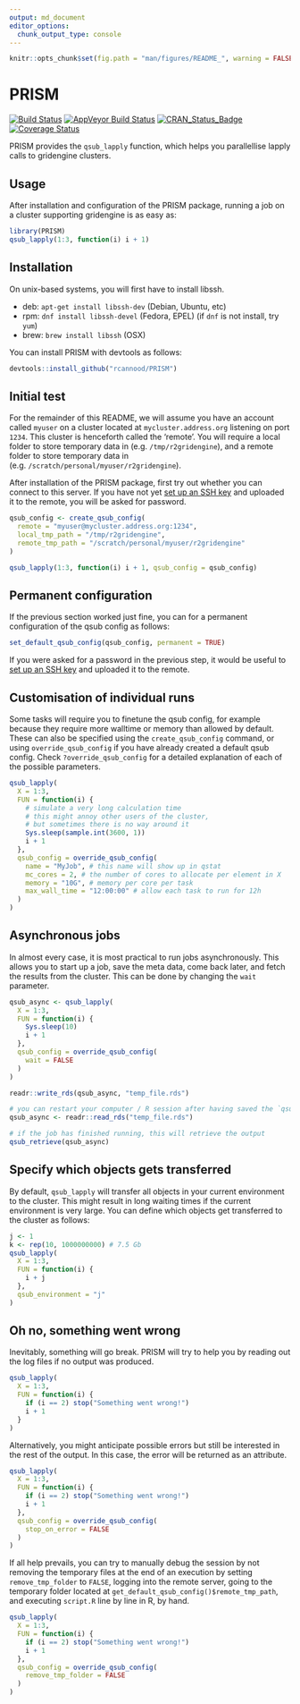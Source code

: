 ```yaml
---
output: md_document
editor_options: 
  chunk_output_type: console
---
```


<!-- README.md is generated from README.Rmd. Please edit that file -->

```r
knitr::opts_chunk$set(fig.path = "man/figures/README_", warning = FALSE, message = FALSE, error = FALSE, echo = TRUE)

```

# PRISM
[![Build Status](https://travis-ci.org/rcannood/PRISM.svg?branch=master)](https://travis-ci.org/rcannood/PRISM)
[![AppVeyor Build Status](https://ci.appveyor.com/api/projects/status/github/rcannood/PRISM?branch=master&svg=true)](https://ci.appveyor.com/project/rcannood/PRISM)
[![CRAN_Status_Badge](https://www.r-pkg.org/badges/version/PRISM)](https://cran.r-project.org/package=PRISM)
[![Coverage Status](https://codecov.io/gh/rcannood/PRISM/branch/master/graph/badge.svg)](https://codecov.io/gh/rcannood/PRISM?branch=master)

PRISM provides the `qsub_lapply` function, which helps you parallellise lapply calls to gridengine clusters.

## Usage
After installation and configuration of the PRISM package, running a job on a cluster supporting gridengine is as easy as:

```r
library(PRISM)
qsub_lapply(1:3, function(i) i + 1)
```

## Installation
On unix-based systems, you will first have to install libssh.

 * deb: `apt-get install libssh-dev` (Debian, Ubuntu, etc)
 * rpm: `dnf install libssh-devel` (Fedora, EPEL) (if `dnf` is not install, try `yum`)
 * brew: `brew install libssh` (OSX)
 
You can install PRISM with devtools as follows:

```r
devtools::install_github("rcannood/PRISM")
```

## Initial test
For the remainder of this README, we will assume you have an account called `myuser` on a cluster located at `mycluster.address.org` listening on port `1234`. This cluster is henceforth called the 'remote'. You will require a local folder to store temporary data in (e.g. `/tmp/r2gridengine`), and a remote folder to store temporary data in (e.g. `/scratch/personal/myuser/r2gridengine`).

After installation of the PRISM package, first try out whether you can connect to this server. If you have not yet [set up an SSH key](https://www.digitalocean.com/community/tutorials/how-to-set-up-ssh-keys--2) and uploaded it to the remote, you will be asked for password.
```r
qsub_config <- create_qsub_config(
  remote = "myuser@mycluster.address.org:1234",
  local_tmp_path = "/tmp/r2gridengine",
  remote_tmp_path = "/scratch/personal/myuser/r2gridengine"
)

qsub_lapply(1:3, function(i) i + 1, qsub_config = qsub_config) 
```

## Permanent configuration
If the previous section worked just fine, you can for a permanent configuration of the qsub config as follows:
```r
set_default_qsub_config(qsub_config, permanent = TRUE)
``` 

If you were asked for a password in the previous step, it would be useful to [set up an SSH key](https://www.digitalocean.com/community/tutorials/how-to-set-up-ssh-keys--2) and uploaded it to the remote. 

## Customisation of individual runs
Some tasks will require you to finetune the qsub config, for example because they require more walltime or memory than allowed by default. These can also be specified using the `create_qsub_config` command, or using `override_qsub_config` if you have already created a default qsub config. Check `?override_qsub_config` for a detailed explanation of each of the possible parameters.

```r
qsub_lapply(
  X = 1:3,
  FUN = function(i) {
    # simulate a very long calculation time
    # this might annoy other users of the cluster, 
    # but sometimes there is no way around it
    Sys.sleep(sample.int(3600, 1))
    i + 1
  },
  qsub_config = override_qsub_config(
    name = "MyJob", # this name will show up in qstat
    mc_cores = 2, # the number of cores to allocate per element in X
    memory = "10G", # memory per core per task
    max_wall_time = "12:00:00" # allow each task to run for 12h
  )
)
```


## Asynchronous jobs
In almost every case, it is most practical to run jobs asynchronously. This allows you to start up a job, save the meta data, come back later, and fetch the results from the cluster. This can be done by changing the `wait` parameter.

```r
qsub_async <- qsub_lapply(
  X = 1:3,
  FUN = function(i) {
    Sys.sleep(10)
    i + 1
  },
  qsub_config = override_qsub_config(
    wait = FALSE
  )
)

readr::write_rds(qsub_async, "temp_file.rds")

# you can restart your computer / R session after having saved the `qsub_async` object somewhere.
qsub_async <- readr::read_rds("temp_file.rds")

# if the job has finished running, this will retrieve the output
qsub_retrieve(qsub_async)
```

## Specify which objects gets transferred
By default, `qsub_lapply` will transfer all objects in your current environment to the cluster. This might result in long waiting times if the current environment is very large.
You can define which objects get transferred to the cluster as follows:

```r
j <- 1
k <- rep(10, 1000000000) # 7.5 Gb
qsub_lapply(
  X = 1:3,
  FUN = function(i) {
    i + j
  },
  qsub_environment = "j"
)
```


## Oh no, something went wrong
Inevitably, something will go break. PRISM will try to help you by reading out the log files if no output was produced.

```r
qsub_lapply(
  X = 1:3,
  FUN = function(i) {
    if (i == 2) stop("Something went wrong!")
    i + 1
  }
)
```

Alternatively, you might anticipate possible errors but still be interested in the rest of the output. In this case, the error will be returned as an attribute.
```r
qsub_lapply(
  X = 1:3,
  FUN = function(i) {
    if (i == 2) stop("Something went wrong!")
    i + 1
  },
  qsub_config = override_qsub_config(
    stop_on_error = FALSE
  )
)
```

If all help prevails, you can try to manually debug the session by not removing the temporary files at the end of an execution by setting `remove_tmp_folder` to `FALSE`, logging into the remote server, going to the temporary folder located at `get_default_qsub_config()$remote_tmp_path`, and executing `script.R` line by line in R, by hand.
```r
qsub_lapply(
  X = 1:3,
  FUN = function(i) {
    if (i == 2) stop("Something went wrong!")
    i + 1
  },
  qsub_config = override_qsub_config(
    remove_tmp_folder = FALSE
  )
)
```
